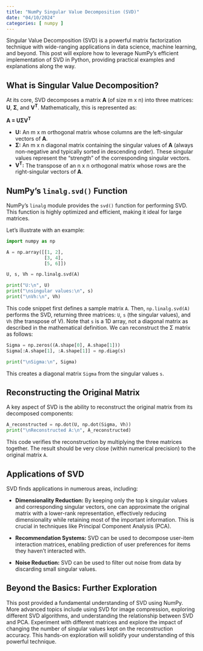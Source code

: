 ```yaml
---
title: "NumPy Singular Value Decomposition (SVD)"
date: "04/10/2024"
categories: [ numpy ]
---
```



Singular Value Decomposition (SVD) is a powerful matrix factorization technique with wide-ranging applications in data science, machine learning, and beyond.  This post will explore how to leverage NumPy's efficient implementation of SVD in Python, providing practical examples and explanations along the way.

## What is Singular Value Decomposition?

At its core, SVD decomposes a matrix **A** (of size m x n) into three matrices: **U**, **Σ**, and **V<sup>T</sup>**.  Mathematically, this is represented as:

**A = UΣV<sup>T</sup>**

* **U:** An m x m orthogonal matrix whose columns are the left-singular vectors of **A**.
* **Σ:** An m x n diagonal matrix containing the singular values of **A** (always non-negative and typically sorted in descending order).  These singular values represent the "strength" of the corresponding singular vectors.
* **V<sup>T</sup>:** The transpose of an n x n orthogonal matrix whose rows are the right-singular vectors of **A**.


## NumPy's `linalg.svd()` Function

NumPy's `linalg` module provides the `svd()` function for performing SVD. This function is highly optimized and efficient, making it ideal for large matrices.

Let's illustrate with an example:

```python
import numpy as np

A = np.array([[1, 2],
              [3, 4],
              [5, 6]])

U, s, Vh = np.linalg.svd(A)

print("U:\n", U)
print("\nsingular values:\n", s)
print("\nVh:\n", Vh)
```

This code snippet first defines a sample matrix `A`. Then, `np.linalg.svd(A)` performs the SVD, returning three matrices: `U`, `s` (the singular values), and `Vh` (the transpose of V).  Note that `s` is a 1D array, not a diagonal matrix as described in the mathematical definition.  We can reconstruct the Σ matrix as follows:

```python
Sigma = np.zeros((A.shape[0], A.shape[1]))
Sigma[:A.shape[1], :A.shape[1]] = np.diag(s)

print("\nSigma:\n", Sigma)
```

This creates a diagonal matrix `Sigma` from the singular values `s`.

## Reconstructing the Original Matrix

A key aspect of SVD is the ability to reconstruct the original matrix from its decomposed components:

```python
A_reconstructed = np.dot(U, np.dot(Sigma, Vh))
print("\nReconstructed A:\n", A_reconstructed)
```

This code verifies the reconstruction by multiplying the three matrices together. The result should be very close (within numerical precision) to the original matrix `A`.


## Applications of SVD

SVD finds applications in numerous areas, including:

* **Dimensionality Reduction:**  By keeping only the top k singular values and corresponding singular vectors, one can approximate the original matrix with a lower-rank representation, effectively reducing dimensionality while retaining most of the important information. This is crucial in techniques like Principal Component Analysis (PCA).

* **Recommendation Systems:** SVD can be used to decompose user-item interaction matrices, enabling prediction of user preferences for items they haven't interacted with.

* **Noise Reduction:** SVD can be used to filter out noise from data by discarding small singular values.


##  Beyond the Basics:  Further Exploration

This post provided a fundamental understanding of SVD using NumPy.  More advanced topics include using SVD for image compression, exploring different SVD algorithms, and understanding the relationship between SVD and PCA.  Experiment with different matrices and explore the impact of changing the number of singular values kept on the reconstruction accuracy.  This hands-on exploration will solidify your understanding of this powerful technique.

